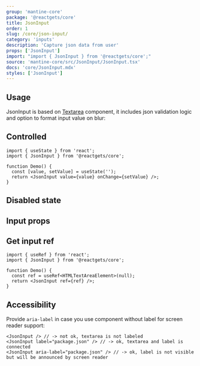 ```yaml
---
group: 'mantine-core'
package: '@reactgets/core'
title: JsonInput
order: 1
slug: /core/json-input/
category: 'inputs'
description: 'Capture json data from user'
props: ['JsonInput']
import: "import { JsonInput } from '@reactgets/core';"
source: 'mantine-core/src/JsonInput/JsonInput.tsx'
docs: 'core/JsonInput.mdx'
styles: ['JsonInput']
---
```



## Usage

JsonInput is based on [Textarea](/core/textarea/) component,
it includes json validation logic and option to format input value on blur:

<Demo data={JsonInputDemos.usage} />

## Controlled

```tsx
import { useState } from 'react';
import { JsonInput } from '@reactgets/core';

function Demo() {
  const [value, setValue] = useState('');
  return <JsonInput value={value} onChange={setValue} />;
}
```
## Disabled state

<Demo data={JsonInputDemos.disabled} />

## Input props

<Demo data={JsonInputDemos.configurator} />

## Get input ref

```tsx
import { useRef } from 'react';
import { JsonInput } from '@reactgets/core';

function Demo() {
  const ref = useRef<HTMLTextAreaElement>(null);
  return <JsonInput ref={ref} />;
}
```

## Accessibility

Provide `aria-label` in case you use component without label for screen reader support:

```tsx
<JsonInput /> // -> not ok, textarea is not labeled
<JsonInput label="package.json" /> // -> ok, textarea and label is connected
<JsonInput aria-label="package.json" /> // -> ok, label is not visible but will be announced by screen reader
```
